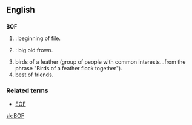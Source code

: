 ==English==

==={{initialism}}===
{{wikipedia}}
'''BOF'''

# {{context|Computing}}: beginning of file.
# {{internet}}: big old frown.
# birds of a feather (group of people with common interests...from the phrase "Birds of a feather flock together").
# best of friends.

===Related terms===
*[[EOF]]

[[sk:BOF]]